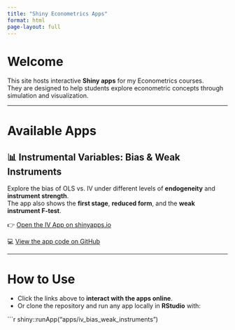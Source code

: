 ```yaml
---
title: "Shiny Econometrics Apps"
format: html
page-layout: full
---
```


# Welcome

This site hosts interactive **Shiny apps** for my Econometrics courses.  
They are designed to help students explore econometric concepts through simulation and visualization.  

---

# Available Apps

## 📊 Instrumental Variables: Bias & Weak Instruments

Explore the bias of OLS vs. IV under different levels of **endogeneity** and **instrument strength**.  
The app also shows the **first stage**, **reduced form**, and the **weak instrument F-test**.

👉 [Open the IV App on shinyapps.io](https://felixnoth.shinyapps.io/iv_bias_weak_instruments/)  

💻 [View the app code on GitHub](https://github.com/felixnoth/Shiny-Econometrics/tree/main/apps/iv_bias_weak_instruments)

---

# How to Use

- Click the links above to **interact with the apps online**.  
- Or clone the repository and run any app locally in **RStudio** with:

```r
shiny::runApp("apps/iv_bias_weak_instruments")
